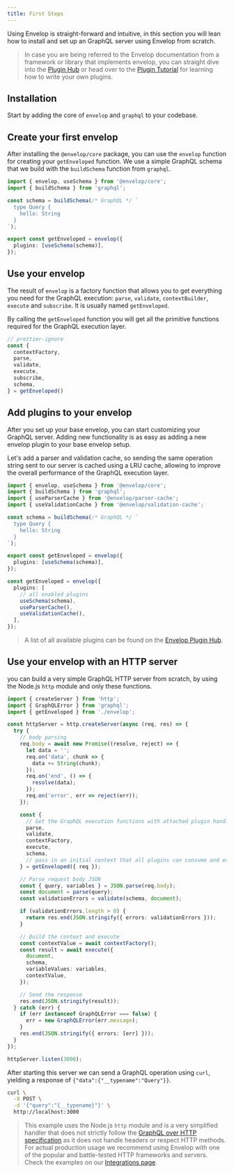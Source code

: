 ```yaml
---
title: First Steps
---
```


Using Envelop is straight-forward and intuitive, in this section you will lean how to install and set up an GraphQL server using Envelop from scratch.

> In case you are being referred to the Envelop documentation from a framework or library that implements envelop, you can straight dive into the [Plugin Hub](/plugins) or head over to the [Plugin Tutorial](/docs/plugins) for learning how to write your own plugins.

## Installation

Start by adding the core of `envelop` and `graphql` to your codebase.

<PackageInstall packages="graphql @envelop/core" />

## Create your first envelop

After installing the `@envelop/core` package, you can use the `envelop` function for creating your `getEnveloped` function. We use a simple GraphQL schema that we build with the `buildSchema` function from `graphql`.

```ts
import { envelop, useSchema } from '@envelop/core';
import { buildSchema } from 'graphql';

const schema = buildSchema(/* GraphQL */ `
  type Query {
    hello: String
  }
`);

export const getEnveloped = envelop({
  plugins: [useSchema(schema)],
});
```

## Use your envelop

The result of `envelop` is a factory function that allows you to get everything you need for the GraphQL execution: `parse`, `validate`, `contextBuilder`, `execute` and `subscribe`. It is usually named `getEnveloped`.

By calling the `getEnveloped` function you will get all the primitive functions required for the GraphQL execution layer.

```ts
// prettier-ignore
const {
  contextFactory,
  parse,
  validate,
  execute,
  subscribe,
  schema,
} = getEnveloped()
```

## Add plugins to your envelop

After you set up your base envelop, you can start customizing your GraphQL server. Adding new functionality is as easy as adding a new envelop plugin to your base envelop setup.

Let's add a parser and validation cache, so sending the same operation string sent to our server is cached using a LRU cache, allowing to improve the overall performance of the GraphQL execution layer.

<PackageInstall packages="@envelop/parser-cache @envelop/validation-cache" />

```ts
import { envelop, useSchema } from '@envelop/core';
import { buildSchema } from 'graphql';
import { useParserCache } from '@envelop/parser-cache';
import { useValidationCache } from '@envelop/validation-cache';

const schema = buildSchema(/* GraphQL */ `
  type Query {
    hello: String
  }
`);

export const getEnveloped = envelop({
  plugins: [useSchema(schema)],
});

const getEnveloped = envelop({
  plugins: [
    // all enabled plugins
    useSchema(schema),
    useParserCache(),
    useValidationCache(),
  ],
});
```

> A list of all available plugins can be found on the [Envelop Plugin Hub](/plugins).

## Use your envelop with an HTTP server

you can build a very simple GraphQL HTTP server from scratch, by using the Node.js `http` module and only these functions.

```ts
import { createServer } from 'http';
import { GraphQLError } from 'graphql';
import { getEnveloped } from './envelop';

const httpServer = http.createServer(async (req, res) => {
  try {
    // body parsing
    req.body = await new Promise((resolve, reject) => {
      let data = '';
      req.on('data', chunk => {
        data += String(chunk);
      });
      req.on('end', () => {
        resolve(data);
      });
      req.on('error', err => reject(err));
    });

    const {
      // Get the GraphQL execution functions with attached plugin handlers
      parse,
      validate,
      contextFactory,
      execute,
      schema,
      // pass in an initial context that all plugins can consume and extend
    } = getEnveloped({ req });

    // Parse request body JSON
    const { query, variables } = JSON.parse(req.body);
    const document = parse(query);
    const validationErrors = validate(schema, document);

    if (validationErrors.length > 0) {
      return res.end(JSON.stringify({ errors: validationErrors }));
    }

    // Build the context and execute
    const contextValue = await contextFactory();
    const result = await execute({
      document,
      schema,
      variableValues: variables,
      contextValue,
    });

    // Send the response
    res.end(JSON.stringify(result));
  } catch (err) {
    if (err instanceof GraphQLError === false) {
      err = new GraphQLError(err.message);
    }
    res.end(JSON.stringify({ errors: [err] }));
  }
});

httpServer.listen(3000);
```

After starting this server we can send a GraphQL operation using `curl`, yielding a response of `{"data":{"__typename":"Query"}}`.

```bash
curl \
  -X POST \
  -d '{"query":"{__typename}"}' \
  http://localhost:3000
```

> This example uses the Node.js `http` module and is a very simplified handler that does not strictly follow the [GraphQL over HTTP specification](https://github.com/graphql/graphql-over-http) as it does not handle headers or respect HTTP methods. For actual production usage we recommend using Envelop with one of the popular and battle-tested HTTP frameworks and servers. Check the examples on our [Integrations page](/docs/integrations).
